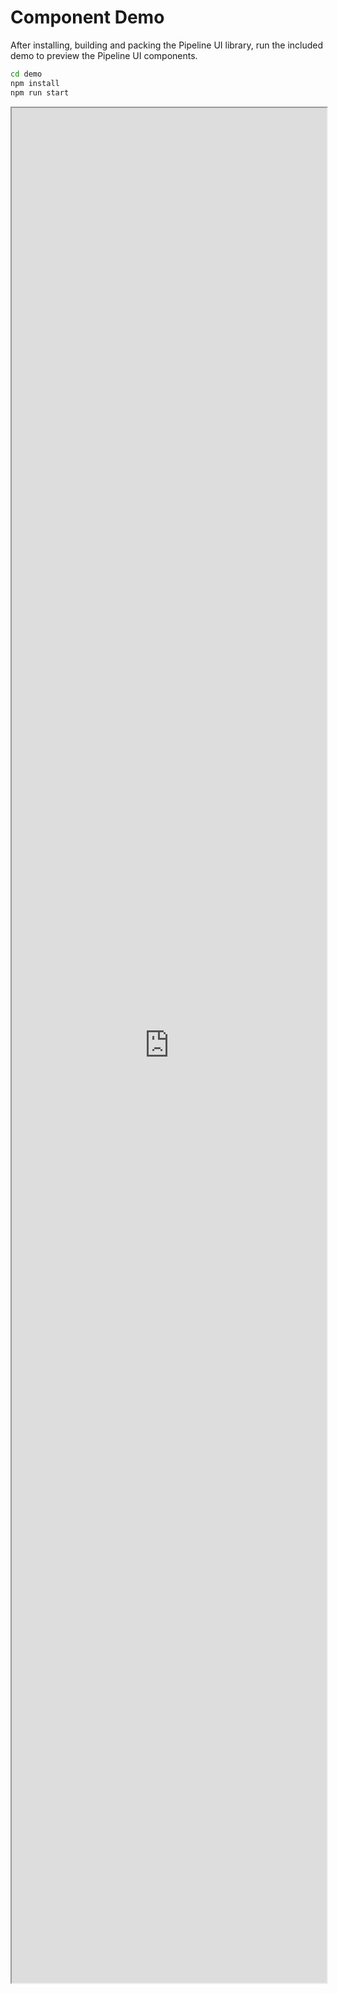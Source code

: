 
# Component Demo

After installing, building and packing the Pipeline UI library, run the included demo to preview the Pipeline UI components.

```bash
cd demo
npm install
npm run start
```

<iframe src="https://pipeline-ui.vercel.app/" width="100%" scrolling="no" height="3000px"/>

## Testing library modifications

To test any modifications you wish to make to the library, you must delete the demo's node-modules folder and re-install. Alternatively, you can replace the demo's package.json tgz pipeline-ui path with "file:../" and update the version code in the pipeline-ui package.json.

:::tip

To view changes to the library in your own project, add the dependency (with latest version number) "pipeline-ui": "file:./pipeline-ui-0.1.6.tgz" to its package.json file, and copy the tgz file to your project root directory. 

:::
